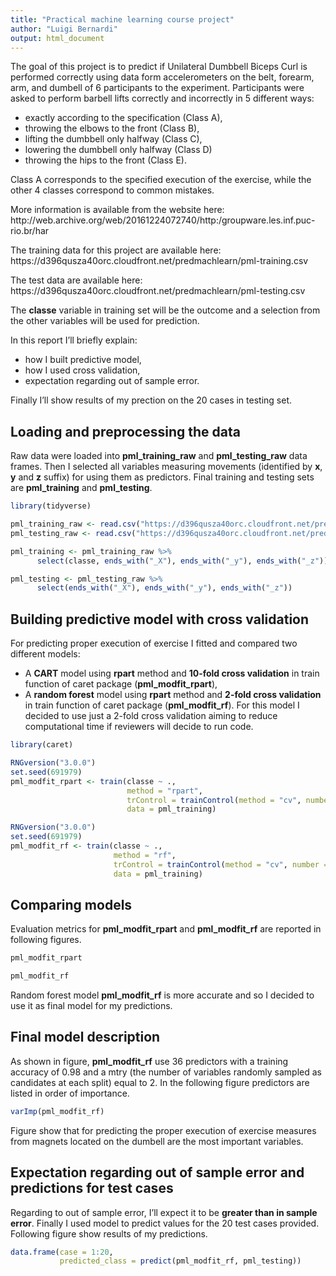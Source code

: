 ```yaml
---
title: "Practical machine learning course project"
author: "Luigi Bernardi"
output: html_document
---
```


The goal of this project is to predict if Unilateral Dumbbell Biceps Curl is performed correctly using data form accelerometers on the belt, forearm, arm, and dumbell of 6 participants to the experiment. Participants were asked to perform barbell lifts correctly and incorrectly in 5 different ways:

* exactly according to the specification (Class A),
* throwing the elbows to the front (Class B),
* lifting the dumbbell only halfway (Class C),
* lowering the dumbbell only halfway (Class D)
* throwing the hips to the front (Class E).

Class A corresponds to the specified execution of the exercise, while the other 4 classes correspond to common mistakes.

More information is available from the website here:  
http://web.archive.org/web/20161224072740/http:/groupware.les.inf.puc-rio.br/har

The training data for this project are available here:  
https://d396qusza40orc.cloudfront.net/predmachlearn/pml-training.csv

The test data are available here:  
https://d396qusza40orc.cloudfront.net/predmachlearn/pml-testing.csv

The **classe** variable in training set will be the outcome and a selection from the other variables will be used for prediction.
  
In this report I'll briefly explain:

* how I built predictive model,
* how I used cross validation,
* expectation regarding out of sample error.

Finally I'll show results of my prection on the 20 cases in testing set.

## Loading and preprocessing the data

Raw data were loaded into **pml_training_raw** and **pml_testing_raw** data frames. Then I selected all variables measuring movements (identified by **x**, **y** and **z** suffix) for using them as predictors. Final training and testing sets are **pml_training** and **pml_testing**. 

```r
library(tidyverse)

pml_training_raw <- read.csv("https://d396qusza40orc.cloudfront.net/predmachlearn/pml-training.csv")
pml_testing_raw <- read.csv("https://d396qusza40orc.cloudfront.net/predmachlearn/pml-testing.csv")

pml_training <- pml_training_raw %>% 
      select(classe, ends_with("_X"), ends_with("_y"), ends_with("_z"))

pml_testing <- pml_testing_raw %>% 
      select(ends_with("_X"), ends_with("_y"), ends_with("_z"))
```

## Building predictive model with cross validation

For predicting proper execution of exercise I fitted and compared two different models:  

* A **CART** model using **rpart** method and **10-fold cross validation** in train function of caret package (**pml_modfit_rpart**),
* A **random forest** model using **rpart** method and **2-fold cross validation** in train function of caret package (**pml_modfit_rf**). For this model I decided to use just a 2-fold cross validation aiming to reduce computational time if reviewers will decide to run code.

```r
library(caret)

RNGversion("3.0.0")
set.seed(691979)
pml_modfit_rpart <- train(classe ~ .,
                          method = "rpart",
                          trControl = trainControl(method = "cv", number = 10),
                          data = pml_training)

RNGversion("3.0.0")
set.seed(691979)
pml_modfit_rf <- train(classe ~ .,
                       method = "rf",
                       trControl = trainControl(method = "cv", number = 2),
                       data = pml_training)
```

## Comparing models

Evaluation metrics for **pml_modfit_rpart** and **pml_modfit_rf** are reported in following figures.

```r
pml_modfit_rpart
```

```r
pml_modfit_rf
```

Random forest model **pml_modfit_rf** is more accurate and so I decided to use it as final model for my predictions.

## Final model description

As shown in figure, **pml_modfit_rf** use 36 predictors with a training accuracy of 0.98 and a mtry (the number of variables randomly sampled as candidates at each split) equal to 2. In the following figure predictors are listed in order of importance.

```r
varImp(pml_modfit_rf)
```

Figure show that for predicting the proper execution of exercise measures from magnets located on the dumbell are the most important variables.

## Expectation regarding out of sample error and predictions for test cases

Regarding to out of sample error, I'll expect it to be **greater than in sample error**. Finally I used model to predict values for the 20 test cases provided. Following figure show results of my predictions.

```r
data.frame(case = 1:20,
           predicted_class = predict(pml_modfit_rf, pml_testing))
```



